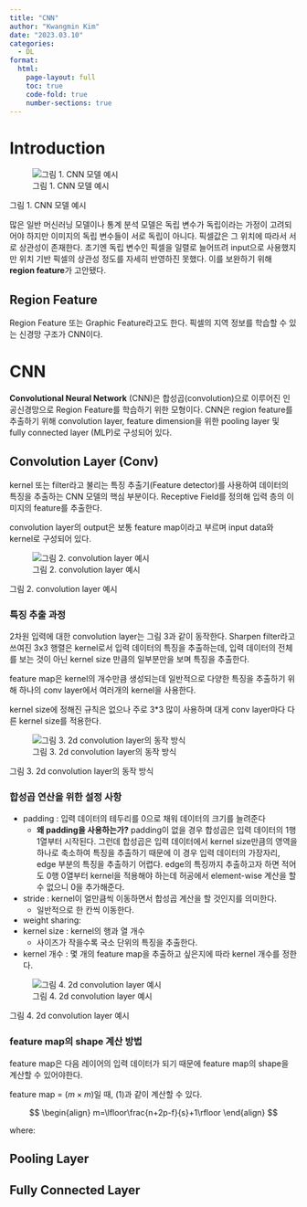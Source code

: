 ```yaml
---
title: "CNN"
author: "Kwangmin Kim"
date: "2023.03.10"
categories: 
  - DL
format: 
  html:
    page-layout: full
    toc: true
    code-fold: true
    number-sections: true
---
```


# Introduction

![그림 1. CNN 모델 예시](../../../../../images/cnn/figure1.png)

그림 1. CNN 모델 예시

많은 일반 머신러닝 모델이나 통계 분석 모델은 독립 변수가 독립이라는 가정이 고려되어야 하지만 이미지의 독립 변수들이 서로 독립이 아니다. 픽셀값은 그 위치에 따라서 서로 상관성이 존재한다. 초기엔 독립 변수인 픽셀을 일렬로 늘어뜨려 input으로 사용했지만 위치 기반 픽셀의 상관성 정도를 자세히 반영하진 못했다. 이를 보완하기 위해 **region feature**가 고안됐다.

## Region Feature

Region Feature 또는 Graphic Feature라고도 한다. 픽셀의 지역 정보를 학습할 수 있는 신경망 구조가 CNN이다. 

# CNN

**Convolutional Neural Network** (CNN)은 합성곱(convolution)으로 이루어진 인공신경망으로 Region Feature를 학습하기 위한 모형이다. CNN은 region feature를 추출하기 위해 convolution layer, feature dimension을 위한 pooling layer 및 fully connected layer (MLP)로 구성되어 있다.

## Convolution Layer (Conv)

kernel 또는 filter라고 불리는 특징 추출기(Feature detector)를 사용하여 데이터의 특징을 추출하는 CNN 모델의 핵심 부분이다.
Receptive Field를 정의해 입력 층의 이미지의 feature를 추출한다.

convolution layer의 output은 보통 feature map이라고 부르며 input data와 kernel로 구성되어 있다.

![그림 2. convolution layer 예시](../../../../../images/cnn/figure2.png)

그림 2. convolution layer 예시

### 특징 추출 과정

2차원 입력에 대한 convolution layer는 그림 3과 같이  동작한다. Sharpen filter라고 쓰여진 3x3 행렬은 kernel로서 입력 데이터의 특징을 추출하는데, 입력 데이터의 전체를 보는 것이 아닌 kernel size 만큼의 일부분만을 보며 특징을 추출한다.

feature map은 kernel의 개수만큼 생성되는데 일반적으로 다양한 특징을 추출하기 위해 하나의 conv layer에서 여러개의 kernel을 사용한다.

kernel size에 정해진 규칙은 없으나 주로 3*3 많이 사용하며 대게 conv layer마다 다른 kernel size를 적용한다.

![그림 3. 2d convolution layer의 동작 방식](../../../../../images/cnn/figure3.gif)

그림 3. 2d convolution layer의 동작 방식

### 합성곱 연산을 위한 설정 사항

- padding : 입력 데이터의 테두리를 0으로 채워 데이터의 크기를 늘려준다
    - **왜 padding을 사용하는가?** padding이 없을 경우 합성곱은 입력 데이터의 1행 1열부터 시작된다. 그런데 합성곱은 입력 데이터에서 kernel size만큼의 영역을 하나로 축소하여 특징을 추출하기 때문에 이 경우 입력 데이터의 가장자리, edge 부분의 특징을 추출하기 어렵다. edge의 특징까지 추출하고자 하면 적어도 0행 0열부터 kernel을 적용해야 하는데 허공에서 element-wise 계산을 할 수 없으니 0을 추가해준다.
- stride : kernel이 얼만큼씩 이동하면서 합성곱 계산을 할 것인지를 의미한다.
    - 일반적으로 한 칸씩 이동한다.
- weight sharing:    
- kernel size : kernel의 행과 열 개수
    - 사이즈가 작을수록 국소 단위의 특징을 추출한다.
- kernel 개수 : 몇 개의 feature map을 추출하고 싶은지에 따라 kernel 개수를 정한다.

![그림 4. 2d convolution layer 예시](../../../../../images/cnn/figure2.png)

그림 4. 2d convolution layer 예시

### feature map의 shape 계산 방법

feature map은 다음 레이어의 입력 데이터가 되기 때문에 feature map의 shape을 계산할 수 있어야한다.

feature map = ($m\times m$)일 때, (1)과 같이 계산할 수 있다.

$$
\begin{align}
m=\lfloor\frac{n+2p-f}{s}+1\rfloor
\end{align}
$$

$\text{where} :$

## Pooling Layer

## Fully Connected Layer
